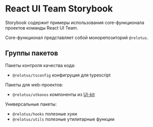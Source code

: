 
<Meta title="React UI Team/Intro" />

# React UI Team Storybook

Storybook содержит примеры использования core-функционала проектов команды React UI Team.

Core-функционал представляет собой монорепозиторий `@relotus`.

## Группы пакетов

Пакеты контроля качества кода:

- `@relotus/tsconfig` конфигруция для typescript

Пакеты для web-проектов:

- `@relotus/utkonos` компоненты из <a href="https://www.figma.com/file/LeE5a4P9cTFQL9HIsFUtAv/UTKONOS-ВПК-UI-kit" target="_blank">UI-kit</a>

Универсальные пакеты:

- `@relotus/hooks` полезные хуки
- `@relotus/utils` полезные утилитарные функции
